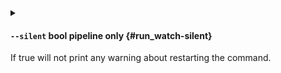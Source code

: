 
<details className="config-field -function" data-expandable="false">
<summary>

#### `--silent` <span className="config-field-type">bool</span> <span className="config-field-enum"></span> <span className="config-field-default -return"></span> <span className="config-field-required" data-required="false">pipeline only</span>  {#run_watch-silent}

If true will not print any warning about restarting the command.

</summary>



</details>
